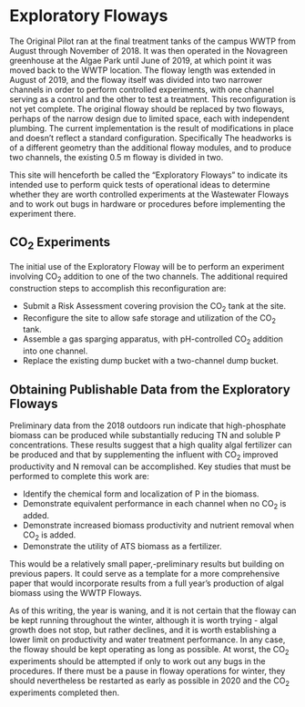 <!-- Copyright 2019 by Forschungszentrum-Jülich (FZ-J). -->
<!-- This file is part of the publication "FZ-J Pilot ATS Floways" -->
<!-- (FZJPAF), documenting a concept for establishing a major ATS research -->
<!-- program at Forschungszentrum Jülich. The software component of FZJPAF is -->
<!-- open access: you can redistribute it and/or modify it under the terms of the -->
<!-- GNU General Public License as published by the Free Software Foundation, -->
<!-- either version 3 of the License, or (at your option) any later version. The -->
<!-- software component of FZJPAF is distributed in the hope that it will be -->
<!-- useful, but WITHOUT ANY WARRANTY; without even the implied warranty of -->
<!-- MERCHANTABILITY or FITNESS FOR A PARTICULAR PURPOSE. See the GNU General -->
<!-- Public License for more details. You should have received a copy of the GNU -->
<!-- General Public License along with the software component of FZJPAF. If not, -->
<!-- see <http://www.gnu.org/licenses/>. -->
# Exploratory Floways
The Original Pilot ran at the final treatment tanks of the campus WWTP from August through November of 2018. It was then operated in the Novagreen greenhouse at the Algae Park until June of 2019, at which point it was moved back to the WWTP location. The floway length was extended in August of 2019, and the floway itself was divided into two narrower channels in order to perform controlled experiments, with one channel serving as a control and the other to test a treatment. This reconfiguration is not yet complete. The original floway should be replaced by two floways, perhaps of the narrow design due to limited space, each with independent plumbing. The current implementation is the result of modifications in place and doesn't reflect a standard configuration. Specifically The headworks is of a different geometry than the additional floway modules, and to produce two channels, the existing 0.5 m floway is divided in two.

This site will henceforth be called the "Exploratory Floways" to indicate its intended use to perform quick tests of operational ideas to determine whether they are worth controlled experiments at the Wastewater Floways and to work out bugs in hardware or procedures before implementing the experiment there.

## CO${_2}$ Experiments
The initial use of the Exploratory Floway will be to perform an experiment involving CO${_2}$ addition to one of the two channels. The additional required construction steps to accomplish this reconfiguration are:

* Submit a Risk Assessment covering provision the CO${_2}$ tank at the site.
* Reconfigure the site to allow safe storage and utilization of the CO${_2}$ tank.
* Assemble a gas sparging apparatus, with pH-controlled CO${_2}$ addition into one channel.
* Replace the existing dump bucket with a two-channel dump bucket.

## Obtaining Publishable Data from the Exploratory Floways
Preliminary data from the 2018 outdoors run indicate that high-phosphate biomass can be produced while substantially reducing TN and soluble P concentrations. These results suggest that a high quality algal fertilizer can be produced and that by supplementing the influent with CO${_2}$ improved productivity and N removal can be accomplished. Key studies that must be performed to complete this work are:

* Identify the chemical form and localization of P in the biomass.
* Demonstrate equivalent performance in each channel when no CO${_2}$ is added.
* Demonstrate increased biomass productivity and nutrient removal when CO${_2}$ is added.
* Demonstrate the utility of ATS biomass as a fertilizer.

This would be a relatively small paper,-preliminary results but building on previous papers. It could serve as a template for a more comprehensive paper that would incorporate results from a full year's production of algal biomass using the WWTP Floways.

As of this writing, the year is waning, and it is not certain that the floway can be kept running throughout the winter, although it is worth trying - algal growth does not stop, but rather declines, and it is worth establishing a lower limit on productivity and water treatment performance. In any case, the floway should be kept operating as long as possible. At worst, the CO${_2}$ experiments should be attempted if only to work out any bugs in the procedures. If there must be a pause in floway operations for winter, they should nevertheless be restarted as early as possible in 2020 and the CO${_2}$ experiments completed then.